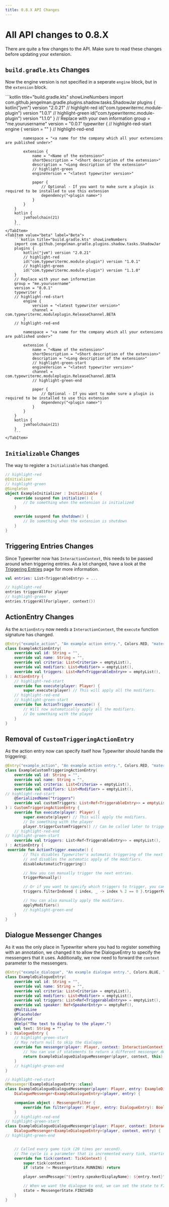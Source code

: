 ```yaml
---
title: 0.8.X API Changes
---
```



# All API changes to 0.8.X

There are quite a few changes to the API.
Make sure to read these changes before updating your extension.

## `build.gradle.kts` Changes

Now the engine version is not specified in a seperate `engine` block, but in the `extension` block.

<Tabs>
    <TabItem value="release" label="Release" default>
        ```kotlin title="build.gradle.kts" showLineNumbers
        import com.github.jengelman.gradle.plugins.shadow.tasks.ShadowJar
        plugins {
            kotlin("jvm") version "2.0.21"
            // highlight-red
            id("com.typewritermc.module-plugin") version "1.0.1"
            // highlight-green
            id("com.typewritermc.module-plugin") version "1.1.0"
        }
        // Replace with your own information
        group = "me.yourusername"
        version = "0.0.1"
        typewriter {
        // highlight-red-start
            engine {
                version = "<latest typewriter version>"
            }
        // highlight-red-end

            namespace = "<a name for the company which all your extensions are published under>"

            extension {
                name = "<Name of the extension>"
                shortDescription = "<Short description of the extension>"
                description = "<Long description of the extension>"
                // highlight-green
                engineVersion = "<latest typewriter version>"

                paper {
                    // Optional - If you want to make sure a plugin is required to be installed to use this extension
                    dependency("<plugin name>")
                }
            }
        }
        kotlin {
            jvmToolchain(21)
        }
        ```
    </TabItem>
    <TabItem value="beta" label="Beta">
        ```kotlin title="build.gradle.kts" showLineNumbers
        import com.github.jengelman.gradle.plugins.shadow.tasks.ShadowJar
        plugins {
            kotlin("jvm") version "2.0.21"
            // highlight-red
            id("com.typewritermc.module-plugin") version "1.0.1"
            // highlight-green
            id("com.typewritermc.module-plugin") version "1.1.0"
        }
        // Replace with your own information
        group = "me.yourusername"
        version = "0.0.1"
        typewriter {
        // highlight-red-start
            engine {
                version = "<latest typewriter version>"
                channel = com.typewritermc.moduleplugin.ReleaseChannel.BETA
            }
        // highlight-red-end

            namespace = "<a name for the company which all your extensions are published under>"

            extension {
                name = "<Name of the extension>"
                shortDescription = "<Short description of the extension>"
                description = "<Long description of the extension>"
                // highlight-green-start
                engineVersion = "<latest typewriter version>"
                channel = com.typewritermc.moduleplugin.ReleaseChannel.BETA
                // highlight-green-end
                 
                paper {
                    // Optional - If you want to make sure a plugin is required to be installed to use this extension
                    dependency("<plugin name>")
                }
            }
        }
        kotlin {
            jvmToolchain(21)
        }
        ```
    </TabItem>
</Tabs>

## `Initializable` Changes

The way to register a `Initializable` has changed.

```kotlin showLineNumbers
// highlight-red
@Initializer
// highlight-green
@Singleton
object ExampleInitializer : Initializable {
    override suspend fun initialize() {
        // Do something when the extension is initialized
    }

    override suspend fun shutdown() {
        // Do something when the extension is shutdown
    }
}

```

## Triggering Entries Changes

Since Typewriter now has `InteractionContext`, this needs to be passed around when triggering entries.
As a lot changed, have a look at the [Triggering Entries](../triggering) page for more information.

```kotlin showLineNumbers
val entries: List<TriggerableEntry> = ...

// highlight-red
entries triggerAllFor player
// highlight-green
entries.triggerAllFor(player, context())
```

## ActionEntry Changes

As the `ActionEntry` now needs a `InteractionContext`, the `execute` function signature has changed.

```kotlin showLineNumbers
@Entry("example_action", "An example action entry.", Colors.RED, "material-symbols:touch-app-rounded")
class ExampleActionEntry(
    override val id: String = "",
    override val name: String = "",
    override val criteria: List<Criteria> = emptyList(),
    override val modifiers: List<Modifier> = emptyList(),
    override val triggers: List<Ref<TriggerableEntry>> = emptyList(),
) : ActionEntry {
    // highlight-red-start
    override fun execute(player: Player) {
        super.execute(player) // This will apply all the modifiers.
    // highlight-red-end
    // highlight-green-start
    override fun ActionTrigger.execute() {
        // Will now automatically apply all the modifiers.
        // Do something with the player
    }
}
```

## Removal of `CustomTriggeringActionEntry`

As the action entry now can specify itself how Typewriter should handle the triggering:

```kotlin showLineNumbers
@Entry("example_action", "An example action entry.", Colors.RED, "material-symbols:touch-app-rounded")
class ExampleCustomTriggeringActionEntry(
    override val id: String = "",
    override val name: String = "",
    override val criteria: List<Criteria> = emptyList(),
    override val modifiers: List<Modifier> = emptyList(),
// highlight-red-start
    @SerializedName("triggers")
    override val customTriggers: List<Ref<TriggerableEntry>> = emptyList(),
) : CustomTriggeringActionEntry {
    override fun execute(player: Player) {
        super.execute(player) // This will apply the modifiers.
        // Do something with the player
        player.triggerCustomTriggers() // Can be called later to trigger the next entries.
    // highlight-red-end
// highlight-green-start
    override val triggers: List<Ref<TriggerableEntry>> = emptyList(),
) : ActionEntry {
 override fun ActionTrigger.execute() {
        // This disables Typewriter's automatic triggering of the next entries,
        // and disables the automatic apply of the modifiers.
        disableAutomaticTriggering()

        // Now you can manually trigger the next entries.
        triggerManually()

        // Or if you want to specify which triggers to trigger, you can do so.
        triggers.filterIndexed { index, _ -> index % 2 == 0 }.triggerFor(player)

        // You can also manually apply the modifiers.
        applyModifiers()
        // highlight-green-end
    }
}
```

## Dialogue Messenger Changes

As it was the only place in Typewriter where you had to register something with an annotation, we changed it to allow the DialogueEntry to specify the messengers that it uses.
Additionally, we now need to forward the `context` parameter to the messengers.

```kotlin showLineNumbers
@Entry("example_dialogue", "An example dialogue entry.", Colors.BLUE, "material-symbols:chat-rounded")
class ExampleDialogueEntry(
    override val id: String = "",
    override val name: String = "",
    override val criteria: List<Criteria> = emptyList(),
    override val modifiers: List<Modifier> = emptyList(),
    override val triggers: List<Ref<TriggerableEntry>> = emptyList(),
    override val speaker: Ref<SpeakerEntry> = emptyRef(),
    @MultiLine
    @Placeholder
    @Colored
    @Help("The text to display to the player.")
    val text: String = "",
) : DialogueEntry {
    // highlight-green-start
    // May return null to skip the dialogue
    override fun messenger(player: Player, context: InteractionContext): DialogueMessenger<*>? {
        // You can use if statements to return a different messenger depending on different conditions
        return ExampleDialogueDialogueMessenger(player, context, this)
    }
    // highlight-green-end
}

// highlight-red-start
@Messenger(ExampleDialogueEntry::class)
class ExampleDialogueDialogueMessenger(player: Player, entry: ExampleDialogueEntry) :
    DialogueMessenger<ExampleDialogueEntry>(player, entry) {

    companion object : MessengerFilter {
        override fun filter(player: Player, entry: DialogueEntry): Boolean = true
    }
    // highlight-red-end
// highlight-green-start
class ExampleDialogueDialogueMessenger(player: Player, context: InteractionContext, entry: ExampleDialogueEntry) :
    DialogueMessenger<ExampleDialogueEntry>(player, context, entry) {
// highlight-green-end


    // Called every game tick (20 times per second).
    // The cycle is a parameter that is incremented every tick, starting at 0.
    override fun tick(context: TickContext) {
        super.tick(context)
        if (state != MessengerState.RUNNING) return

        player.sendMessage("${entry.speakerDisplayName}: ${entry.text}".parsePlaceholders(player).asMini())

        // When we want the dialogue to end, we can set the state to FINISHED.
        state = MessengerState.FINISHED
    }
}
```
